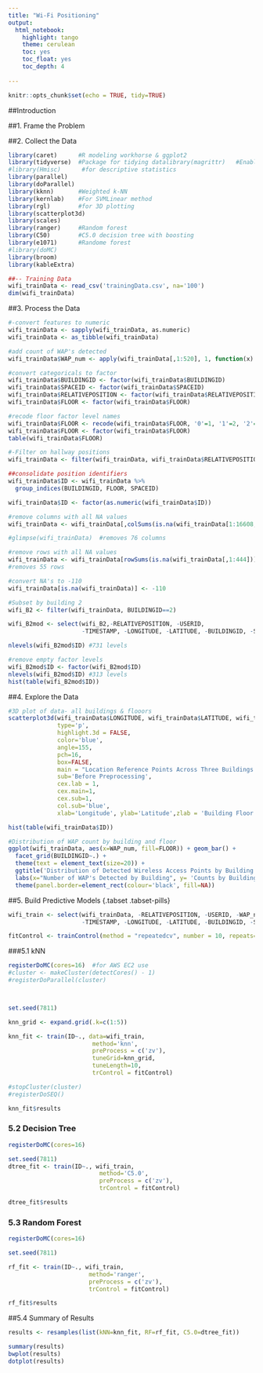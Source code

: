 ```yaml
---
title: "Wi-Fi Positioning"
output: 
  html_notebook:
    highlight: tango
    theme: cerulean
    toc: yes
    toc_float: yes
    toc_depth: 4
    
---
```



```r
knitr::opts_chunk$set(echo = TRUE, tidy=TRUE)
```
##Introduction


##1. Frame the Problem

##2. Collect the Data


```r
library(caret)      #R modeling workhorse & ggplot2
library(tidyverse)  #Package for tidying datalibrary(magrittr)   #Enables piping
#library(Hmisc)      #for descriptive statistics
library(parallel)
library(doParallel)
library(kknn)       #Weighted k-NN
library(kernlab)    #For SVMLinear method
library(rgl)        #for 3D plotting
library(scatterplot3d)
library(scales)
library(ranger)     #Random forest
library(C50)        #C5.0 decision tree with boosting
library(e1071)      #Randome forest
#library(doMC)
library(broom)
library(kableExtra)
```

```r
##-- Training Data
wifi_trainData <- read_csv('trainingData.csv', na='100')
dim(wifi_trainData)
```

##3. Process the Data


```r
#-convert features to numeric
wifi_trainData <- sapply(wifi_trainData, as.numeric)
wifi_trainData <- as_tibble(wifi_trainData)
```

```r
#add count of WAP's detected
wifi_trainData$WAP_num <- apply(wifi_trainData[,1:520], 1, function(x) length(which(!is.na(x))))
```

```r
#convert categoricals to factor
wifi_trainData$BUILDINGID <- factor(wifi_trainData$BUILDINGID)
wifi_trainData$SPACEID <- factor(wifi_trainData$SPACEID)
wifi_trainData$RELATIVEPOSITION <- factor(wifi_trainData$RELATIVEPOSITION)
wifi_trainData$FLOOR <- factor(wifi_trainData$FLOOR)
```

```r
#recode floor factor level names
wifi_trainData$FLOOR <- recode(wifi_trainData$FLOOR, '0'=1, '1'=2, '2'=3, '3'=4, '4'=5)
wifi_trainData$FLOOR <- factor(wifi_trainData$FLOOR)
table(wifi_trainData$FLOOR)
```


```r
#-Filter on hallway positions
wifi_trainData <- filter(wifi_trainData, wifi_trainData$RELATIVEPOSITION==2)
```


```r
##consolidate position identifiers
wifi_trainData$ID <- wifi_trainData %>% 
  group_indices(BUILDINGID, FLOOR, SPACEID)

wifi_trainData$ID <- factor(as.numeric(wifi_trainData$ID))
```

```r
#remove columns with all NA values
wifi_trainData <- wifi_trainData[,colSums(is.na(wifi_trainData[1:16608,]))<nrow(wifi_trainData[1:16608,])]

#glimpse(wifi_trainData)  #removes 76 columns

```


```r
#remove rows with all NA values
wifi_trainData <- wifi_trainData[rowSums(is.na(wifi_trainData[,1:444])) != ncol(wifi_trainData[,1:444]),]
#removes 55 rows
```

```r
#convert NA's to -110
wifi_trainData[is.na(wifi_trainData)] <- -110
```

```r
#Subset by building 2
wifi_B2 <- filter(wifi_trainData, BUILDINGID==2)

wifi_B2mod <- select(wifi_B2,-RELATIVEPOSITION, -USERID,
                     -TIMESTAMP, -LONGITUDE, -LATITUDE, -BUILDINGID, -SPACEID)

nlevels(wifi_B2mod$ID) #731 levels

```
```r
#remove empty factor levels
wifi_B2mod$ID <- factor(wifi_B2mod$ID)
nlevels(wifi_B2mod$ID) #313 levels
hist(table(wifi_B2mod$ID))
```

##4. Explore the Data

```r
#3D plot of data- all buildings & flooors
scatterplot3d(wifi_trainData$LONGITUDE, wifi_trainData$LATITUDE, wifi_trainData$FLOOR,
              type='p',
              highlight.3d = FALSE,
              color='blue',
              angle=155,
              pch=16,
              box=FALSE,
              main = "Location Reference Points Across Three Buildings \nof UJIIndoorLoc Data Set",
              sub='Before Preprocessing',
              cex.lab = 1,
              cex.main=1,
              cex.sub=1,
              col.sub='blue',
              xlab='Longitude', ylab='Latitude',zlab = 'Building Floor')

```
```r
hist(table(wifi_trainData$ID))
```


```r
#Distribution of WAP count by building and floor
ggplot(wifi_trainData, aes(x=WAP_num, fill=FLOOR)) + geom_bar() +
  facet_grid(BUILDINGID~.) +
  theme(text = element_text(size=20)) +
  ggtitle('Distribution of Detected Wireless Access Points by Building')+
  labs(x="Number of WAP's Detected by Building", y= 'Counts by Building Floor' ) +
  theme(panel.border=element_rect(colour='black', fill=NA))
```


##5.  Build Predictive Models {.tabset .tabset-pills}

```r
wifi_train <- select(wifi_trainData, -RELATIVEPOSITION, -USERID, -WAP_num, -PHONEID,
                     -TIMESTAMP, -LONGITUDE, -LATITUDE, -BUILDINGID, -SPACEID, -FLOOR)
```


```r
fitControl <- trainControl(method = "repeatedcv", number = 10, repeats=3, allowParallel = TRUE)

```
###5.1 kNN

```r
registerDoMC(cores=16)  #for AWS EC2 use
#cluster <- makeCluster(detectCores() - 1)
#registerDoParallel(cluster)



set.seed(7811)

knn_grid <- expand.grid(.k=c(1:5))

knn_fit <- train(ID~., data=wifi_train, 
                        method='knn',
                        preProcess = c('zv'),
                        tuneGrid=knn_grid,
                        tuneLength=10,
                        trControl = fitControl)

#stopCluster(cluster)
#registerDoSEQ()
```

```r
knn_fit$results
```
### 5.2 Decision Tree
```r
registerDoMC(cores=16)

set.seed(7811)
dtree_fit <- train(ID~., wifi_train,
                          method='C5.0', 
                          preProcess = c('zv'),
                          trControl = fitControl)
```

```r
dtree_fit$results
```
### 5.3 Random Forest
```r
registerDoMC(cores=16)

set.seed(7811)

rf_fit <- train(ID~., wifi_train,
                       method='ranger', 
                       preProcess = c('zv'),
                       trControl = fitControl)
```

```r
rf_fit$results
```




##5.4  Summary of Results

```r
results <- resamples(list(kNN=knn_fit, RF=rf_fit, C5.0=dtree_fit))

summary(results)
bwplot(results)
dotplot(results)
```

